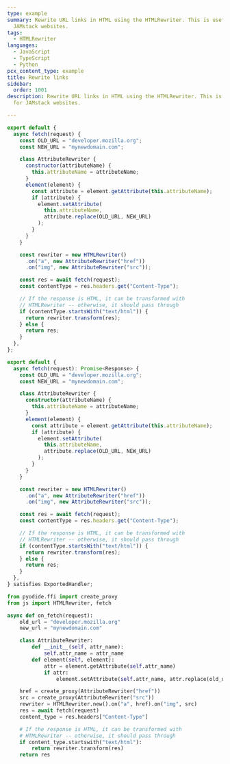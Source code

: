 ```yaml
---
type: example
summary: Rewrite URL links in HTML using the HTMLRewriter. This is useful for
  JAMstack websites.
tags:
  - HTMLRewriter
languages:
  - JavaScript
  - TypeScript
  - Python
pcx_content_type: example
title: Rewrite links
sidebar:
  order: 1001
description: Rewrite URL links in HTML using the HTMLRewriter. This is useful
  for JAMstack websites.

---
```



<Tabs> <TabItem label="JavaScript" icon="seti:javascript">

```js
export default {
  async fetch(request) {
    const OLD_URL = "developer.mozilla.org";
    const NEW_URL = "mynewdomain.com";

    class AttributeRewriter {
      constructor(attributeName) {
        this.attributeName = attributeName;
      }
      element(element) {
        const attribute = element.getAttribute(this.attributeName);
        if (attribute) {
          element.setAttribute(
            this.attributeName,
            attribute.replace(OLD_URL, NEW_URL)
          );
        }
      }
    }

    const rewriter = new HTMLRewriter()
      .on("a", new AttributeRewriter("href"))
      .on("img", new AttributeRewriter("src"));

    const res = await fetch(request);
    const contentType = res.headers.get("Content-Type");

    // If the response is HTML, it can be transformed with
    // HTMLRewriter -- otherwise, it should pass through
    if (contentType.startsWith("text/html")) {
      return rewriter.transform(res);
    } else {
      return res;
    }
  },
};
```

</TabItem> <TabItem label="TypeScript" icon="seti:typescript">

```ts
export default {
  async fetch(request): Promise<Response> {
    const OLD_URL = "developer.mozilla.org";
    const NEW_URL = "mynewdomain.com";

    class AttributeRewriter {
      constructor(attributeName) {
        this.attributeName = attributeName;
      }
      element(element) {
        const attribute = element.getAttribute(this.attributeName);
        if (attribute) {
          element.setAttribute(
            this.attributeName,
            attribute.replace(OLD_URL, NEW_URL)
          );
        }
      }
    }

    const rewriter = new HTMLRewriter()
      .on("a", new AttributeRewriter("href"))
      .on("img", new AttributeRewriter("src"));

    const res = await fetch(request);
    const contentType = res.headers.get("Content-Type");

    // If the response is HTML, it can be transformed with
    // HTMLRewriter -- otherwise, it should pass through
    if (contentType.startsWith("text/html")) {
      return rewriter.transform(res);
    } else {
      return res;
    }
  },
} satisfies ExportedHandler;
```

</TabItem> <TabItem label="Python" icon="seti:python">

```py
from pyodide.ffi import create_proxy
from js import HTMLRewriter, fetch

async def on_fetch(request):
    old_url = "developer.mozilla.org"
    new_url = "mynewdomain.com"

    class AttributeRewriter:
        def __init__(self, attr_name):
            self.attr_name = attr_name
        def element(self, element):
            attr = element.getAttribute(self.attr_name)
            if attr:
                element.setAttribute(self.attr_name, attr.replace(old_url, new_url))

    href = create_proxy(AttributeRewriter("href"))
    src = create_proxy(AttributeRewriter("src"))
    rewriter = HTMLRewriter.new().on("a", href).on("img", src)
    res = await fetch(request)
    content_type = res.headers["Content-Type"]

    # If the response is HTML, it can be transformed with
    # HTMLRewriter -- otherwise, it should pass through
    if content_type.startswith("text/html"):
        return rewriter.transform(res)
    return res
```

</TabItem> </Tabs>
